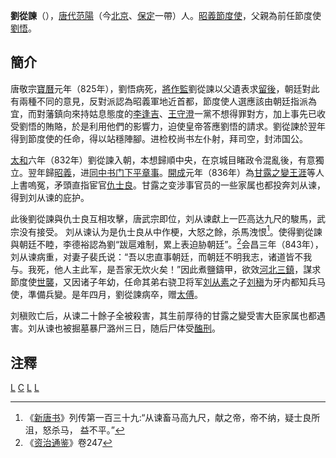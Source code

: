 '''劉從諫'''（{{bd|？||843年||catIdx=Liu Congjian}}），[[唐代|唐代]][[范陽|范陽]]（今[[北京|北京]]、[[保定|保定]]一帶）人。[[昭義節度使|昭義節度使]]，父親為前任節度使[[劉悟|劉悟]]。

==簡介==
唐敬宗[[宝历_(唐朝)|寶曆]]元年（825年），劉悟病死，[[將作監|將作監]]劉從諫以父遺表求[[留後|留後]]，朝廷對此有兩種不同的意見，反對派認為昭義軍地近首都，節度使人選應該由朝廷指派為宜，而對藩鎮向來持姑息態度的[[李逢吉|李逢吉]]、[[王守澄|王守澄]]一黨不想得罪對方，加上事先已收受劉悟的賄賂，於是利用他們的影響力，迫使皇帝答應劉悟的請求。劉從諫於翌年得到節度使的任命，得以站穩陣腳。进检校尚书左仆射，拜司空，封沛国公。

[[太和_(唐朝)|太和]]六年（832年）劉從諫入朝，本想歸順中央，在京城目睹政令混亂後，有意獨立。翌年歸[[昭義|昭義]]，进[[同中书门下平章事|同中书门下平章事]]。[[開成|開成]]元年（836年）為[[甘露之變|甘露之變]][[王涯|王涯]]等人上書嗚冤，矛頭直指宦官[[仇士良|仇士良]]。甘露之变涉事官员的一些家属也都投奔刘从谏，得到刘从谏的庇护。

此後劉從諫與仇士良互相攻擊，唐武宗即位，刘从谏獻上一匹高达九尺的駿馬，武宗没有接受。 刘从谏认为是仇士良从中作梗，大怒之餘，杀馬洩恨<ref> 《[[新唐书|新唐书]]》列传第一百三十九:“从谏畜马高九尺，献之帝，帝不纳，疑士良所沮，怒杀马， 益不平。”</ref>。使得劉從諫與朝廷不睦，李德裕認為劉“跋扈难制，累上表迫胁朝廷”。<ref>《[[资治通鉴|资治通鉴]]》卷247</ref>会昌三年（843年），刘从谏病重，对妻子裴氏说：“吾以忠直事朝廷，而朝廷不明我志，诸道皆不我与。我死，他人主此军，是吾家无炊火矣！”因此煮鹽鑄甲，欲效[[河北三鎮|河北三鎮]]，謀求節度使[[世襲|世襲]]，又因诸子年幼，任命其弟右骁卫将军[[刘从素|刘从素]]之子[[刘稹|刘稹]]为牙内都知兵马使，準備兵變。是年四月，劉從諫病卒，赠[[太傅|太傅]]。

刘稹败亡后，从谏二十餘子全被殺害，其生前厚待的甘露之變受害大臣家属也都遇害。刘从谏也被掘墓暴尸潞州三日，随后尸体受[[醢刑|醢刑]]。

==注釋==
{{reflist}}

{{藩鎮節度使|父親[[劉悟|劉悟]]|侄子/養子[[劉稹|劉稹]]（實際割據者）<br>[[盧均|盧均]]（朝廷任命者）|唐朝[[昭義節度使|昭義節度使]]|825年－843年}}

[[Category:昭義節度使|L]]
[[Category:刘姓|C]]
[[Category:唐朝国公|L]]
[[Category:唐朝检校尚书左仆射|L]]